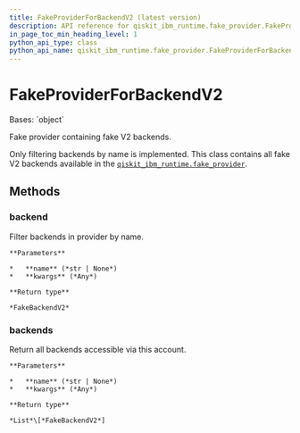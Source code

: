```yaml
---
title: FakeProviderForBackendV2 (latest version)
description: API reference for qiskit_ibm_runtime.fake_provider.FakeProviderForBackendV2 in the latest version of qiskit-ibm-runtime
in_page_toc_min_heading_level: 1
python_api_type: class
python_api_name: qiskit_ibm_runtime.fake_provider.FakeProviderForBackendV2
---
```


# FakeProviderForBackendV2

<Class id="qiskit_ibm_runtime.fake_provider.FakeProviderForBackendV2" isDedicatedPage={true} github="https://github.com/Qiskit/qiskit-ibm-runtime/tree/stable/0.43/qiskit_ibm_runtime/fake_provider/fake_provider.py#L26-L114" signature="FakeProviderForBackendV2" modifiers="class">
  Bases: `object`

  Fake provider containing fake V2 backends.

  Only filtering backends by name is implemented. This class contains all fake V2 backends available in the [`qiskit_ibm_runtime.fake_provider`](fake-provider#module-qiskit_ibm_runtime.fake_provider "qiskit_ibm_runtime.fake_provider").

  ## Methods

  ### backend

  <Function id="qiskit_ibm_runtime.fake_provider.FakeProviderForBackendV2.backend" github="https://github.com/Qiskit/qiskit-ibm-runtime/tree/stable/0.43/qiskit_ibm_runtime/fake_provider/fake_provider.py#L33-L45" signature="backend(name=None, **kwargs)">
    Filter backends in provider by name.

    **Parameters**

    *   **name** (*str | None*)
    *   **kwargs** (*Any*)

    **Return type**

    *FakeBackendV2*
  </Function>

  ### backends

  <Function id="qiskit_ibm_runtime.fake_provider.FakeProviderForBackendV2.backends" github="https://github.com/Qiskit/qiskit-ibm-runtime/tree/stable/0.43/qiskit_ibm_runtime/fake_provider/fake_provider.py#L47-L49" signature="backends(name=None, **kwargs)">
    Return all backends accessible via this account.

    **Parameters**

    *   **name** (*str | None*)
    *   **kwargs** (*Any*)

    **Return type**

    *List*\[*FakeBackendV2*]
  </Function>
</Class>

